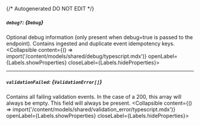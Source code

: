 {/* Autogenerated DO NOT EDIT  */}

##### `debug?`: *{`Debug`}*
Optional debug information (only present when debug\=true is passed to the endpoint). Contains ingested and duplicate event idempotency keys.
<Collapsible content={() => import('/content/models/shared/debug/typescript.mdx')} openLabel={Labels.showProperties} closeLabel={Labels.hideProperties}>
</Collapsible>

---
##### `validationFailed`: *{`ValidationError[]`}*
Contains all failing validation events. In the case of a 200, this array will always be empty. This field will always be present.
<Collapsible content={() => import('/content/models/shared/validation_error/typescript.mdx')} openLabel={Labels.showProperties} closeLabel={Labels.hideProperties}>
</Collapsible>


